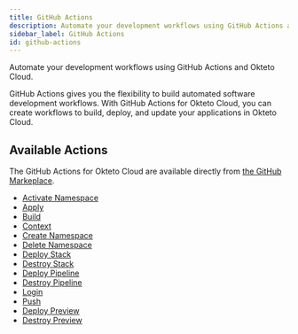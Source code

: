```yaml
---
title: GitHub Actions
description: Automate your development workflows using GitHub Actions and Okteto Cloud
sidebar_label: GitHub Actions
id: github-actions
---
```


Automate your development workflows using GitHub Actions and Okteto Cloud.

GitHub Actions gives you the flexibility to build automated software development workflows. With GitHub Actions for Okteto Cloud, you can create workflows to build, deploy, and update your applications in Okteto Cloud.

## Available Actions

The GitHub Actions for Okteto Cloud are available directly from [the GitHub Markeplace](https://github.com/marketplace?type=actions&query=okteto).

- [Activate Namespace](https://github.com/marketplace/actions/activate-namespace)
- [Apply](https://github.com/marketplace/actions/kubectl-apply)
- [Build](https://github.com/marketplace/actions/okteto-build)
- [Context](https://github.com/marketplace/actions/okteto-context)
- [Create Namespace](https://github.com/marketplace/actions/create-namespace)
- [Delete Namespace](https://github.com/marketplace/actions/delete-namespace)
- [Deploy Stack](https://github.com/marketplace/actions/deploy-stack)
- [Destroy Stack](https://github.com/marketplace/actions/destroy-stack)
- [Deploy Pipeline](https://github.com/marketplace/actions/okteto-pipeline)
- [Destroy Pipeline](https://github.com/marketplace/actions/destroy-okteto-pipeline)
- [Login](https://github.com/marketplace/actions/okteto-login)
- [Push](https://github.com/marketplace/actions/okteto-push)
- [Deploy Preview](https://github.com/marketplace/actions/deploy-preview-environment)
- [Destroy Preview](https://github.com/marketplace/actions/destroy-preview-environment)

